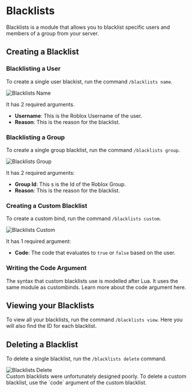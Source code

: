
# Blacklists

Blacklists is a module that allows you to blacklist specific users and members of a group from your server.

## Creating a Blacklist

### Blacklisting a User

To create a single user blackist, run the command `/blacklists name`.

<div className="bg-gradient-to-r from-blue-400 to-pink-500 flex py-2 md:py-4 xl:py-8 px-1 md:px-4 xl:px-6 rounded-sm">
  <Image
    src={blacklists_name}
    alt="Blacklists Name"
    className="rounded-md shadow-xl"
    placeholder="blur"
  />
</div>

It has 2 required arguments.

- **Username**: This is the Roblox Username of the user.
- **Reason**: This is the reason for the blacklist.

### Blacklisting a Group

To create a single group blacklist, run the command `/blacklists group`.

<div className="bg-gradient-to-r from-blue-400 to-pink-500 flex py-2 md:py-4 xl:py-8 px-1 md:px-4 xl:px-6 rounded-sm">
  <Image
    src={blacklists_group}
    alt="Blacklists Group"
    className="rounded-md shadow-xl"
    placeholder="blur"
  />
</div>

It has 2 required arguments:

- **Group Id**: This s is the Id of the Roblox Group.
- **Reason**: This is the reason for the blacklist.

### Creating a Custom Blacklist

To create a custom bind, run the command `/blacklists custom`.

<div className="bg-gradient-to-r from-blue-400 to-pink-500 flex py-2 md:py-4 xl:py-8 px-1 md:px-4 xl:px-6 rounded-sm">
  <Image
    src={blacklists_custom}
    alt="Blacklists Custom"
    className="rounded-md shadow-xl"
    placeholder="blur"
  />
</div>

It has 1 required argument:

- **Code**: The code that evaluates to `true` or `false` based on the user.

### Writing the Code Argument

The syntax that custom blacklists use is modelled after Lua. It uses the same module as custombinds. Learn more about the code
argument <Link href="/docs/custombinds#writing-the-code-argument">here</Link>.

## Viewing your Blacklists

To view all your blacklists, run the command `/blacklists view`. Here you will also find the ID for each blacklist.

## Deleting a Blacklist

To delete a single blacklist, run the `/blacklists delete` command.

<div className="bg-gradient-to-r from-blue-400 to-pink-500 flex py-2 md:py-4 xl:py-8 px-1 md:px-4 xl:px-6 rounded-sm mb-8">
  <Image
    src={blacklists_delete}
    alt="Blacklists Delete"
    className="rounded-md shadow-xl"
    placeholder="blur"
  />
</div>

<FAQ question="Q. How do you delete a custom blacklist?">
  Custom blacklists were unfortunately designed poorly. To delete a custom
  blacklist, use the `code` argument of the custom blacklist.
</FAQ>
